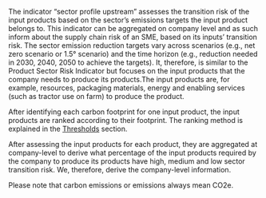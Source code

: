 The indicator "sector profile upstream" assesses the transition risk of the
input products based on the sector's emissions targets the input product belongs
to. This indicator can be aggregated on company level and as such inform about
the supply chain risk of an SME, based on its inputs’ transition risk. The
sector emission reduction targets vary across scenarios (e.g., net zero scenario
or 1.5° scenario) and the time horizon (e.g., reduction needed in 2030, 2040,
2050 to achieve the targets). It, therefore, is similar to the Product Sector
Risk Indicator but focuses on the input products that the company needs to
produce its products.The input products are, for example, resources, packaging
materials, energy and enabling services (such as tractor use on farm) to produce
the product.

After identifying each carbon footprint for one input product, the input
products are ranked according to their footprint. The ranking method is explained in the 
[Thresholds](https://2degreesinvesting.github.io/tiltIndicator/articles/tiltIndicator.html#thresholds) section.

After assessing the input products for each product, they are aggregated at
company-level to derive what percentage of the input products required by the
company to produce its products have high, medium and low sector transition
risk. We, therefore, derive the company-level information.

Please note that carbon emissions or emissions always mean CO2e.
